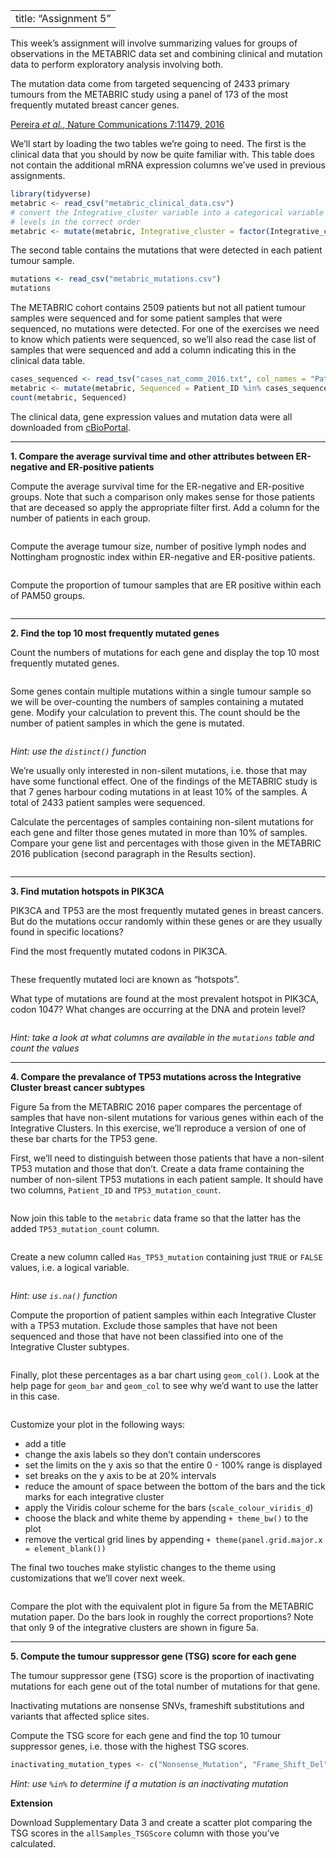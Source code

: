 
---
title: "Assignment 5"
---

This week's assignment will involve summarizing values for groups of
observations in the METABRIC data set and combining clinical and mutation data
to perform exploratory analysis involving both.

The mutation data come from targeted sequencing of 2433 primary tumours from the
METABRIC study using a panel of 173 of the most frequently mutated breast cancer
genes.

[Pereira *et al.*, Nature Communications 7:11479, 2016](https://www.ncbi.nlm.nih.gov/pubmed/27161491)

We'll start by loading the two tables we're going to need. The first is the
clinical data that you should by now be quite familiar with. This table does not
contain the additional mRNA expression columns we've used in previous
assignments.

```r
library(tidyverse)
metabric <- read_csv("metabric_clinical_data.csv")
# convert the Integrative_cluster variable into a categorical variable with
# levels in the correct order
metabric <- mutate(metabric, Integrative_cluster = factor(Integrative_cluster, levels = c("1", "2", "3", "4ER-", "4ER+", "5", "6", "7", "8", "9", "10")))
```

The second table contains the mutations that were detected in each patient
tumour sample.

```r
mutations <- read_csv("metabric_mutations.csv")
mutations
```

The METABRIC cohort contains 2509 patients but not all patient tumour samples
were sequenced and for some patient samples that were sequenced, no mutations
were detected. For one of the exercises we need to know which patients were
sequenced, so we'll also read the case list of samples that were sequenced and
add a column indicating this in the clinical data table.

```r
cases_sequenced <- read_tsv("cases_nat_comm_2016.txt", col_names = "Patient_ID")
metabric <- mutate(metabric, Sequenced = Patient_ID %in% cases_sequenced$Patient_ID)
count(metabric, Sequenced)
```

The clinical data, gene expression values and mutation data were all downloaded
from [cBioPortal](https://www.cbioportal.org/study/summary?id=brca_metabric).

---

**1. Compare the average survival time and other attributes between ER-negative and ER-positive patients**

Compute the average survival time for the ER-negative and ER-positive groups.
Note that such a comparison only makes sense for those patients that are
deceased so apply the appropriate filter first. Add a column for the number
of patients in each group.

```r

```

Compute the average tumour size, number of positive lymph nodes and Nottingham
prognostic index within ER-negative and ER-positive patients.

```r

```

Compute the proportion of tumour samples that are ER positive within each of
PAM50 groups.

```r

```

---

**2. Find the top 10 most frequently mutated genes**

Count the numbers of mutations for each gene and display the top 10 most
frequently mutated genes.

```r

```

Some genes contain multiple mutations within a single tumour sample so we will
be over-counting the numbers of samples containing a mutated gene. Modify your
calculation to prevent this. The count should be the number of patient samples
in which the gene is mutated.

```r

```

_Hint: use the `distinct()` function_

We're usually only interested in non-silent mutations, i.e. those that may have
some functional effect. One of the findings of the METABRIC study is that 7
genes harbour coding mutations in at least 10% of the samples. A total of 2433
patient samples were sequenced.

Calculate the percentages of samples containing non-silent mutations for each
gene and filter those genes mutated in more than 10% of samples. Compare your
gene list and percentages with those given in the METABRIC 2016 publication
(second paragraph in the Results section).

```r

```

---

**3. Find mutation hotspots in PIK3CA**

PIK3CA and TP53 are the most frequently mutated genes in breast cancers. But do
the mutations occur randomly within these genes or are they usually found in
specific locations?

Find the most frequently mutated codons in PIK3CA.

```r

```

These frequently mutated loci are known as "hotspots".

What type of mutations are found at the most prevalent hotspot in PIK3CA, codon
1047? What changes are occurring at the DNA and protein level?

```r

```

_Hint: take a look at what columns are available in the `mutations` table and count the values_

---

**4. Compare the prevalance of TP53 mutations across the Integrative Cluster breast cancer subtypes**

Figure 5a from the METABRIC 2016 paper compares the percentage of samples that
have non-silent mutations for various genes within each of the Integrative
Clusters. In this exercise, we'll reproduce a version of one of these bar charts
for the TP53 gene.

First, we'll need to distinguish between those patients that have a non-silent
TP53 mutation and those that don't. Create a data frame containing the number
of non-silent TP53 mutations in each patient sample. It should have two columns,
`Patient_ID` and `TP53_mutation_count`.

```r

```

Now join this table to the `metabric` data frame so that the latter has the
added `TP53_mutation_count` column.

```r

```

Create a new column called `Has_TP53_mutation` containing just `TRUE` or `FALSE`
values, i.e. a logical variable.

```r

```

_Hint: use `is.na()` function_

Compute the proportion of patient samples within each Integrative Cluster with a
TP53 mutation. Exclude those samples that have not been sequenced and those that
have not been classified into one of the Integrative Cluster subtypes.

```r

```

Finally, plot these percentages as a bar chart using `geom_col()`. Look at the
help page for `geom_bar` and `geom_col` to see why we'd want to use the latter
in this case.

```r

```

Customize your plot in the following ways:

* add a title
* change the axis labels so they don't contain underscores
* set the limits on the y axis so that the entire 0 - 100% range is displayed
* set breaks on the y axis to be at 20% intervals
* reduce the amount of space between the bottom of the bars and the tick marks for each integrative cluster
* apply the Viridis colour scheme for the bars (`scale_colour_viridis_d`)
* choose the black and white theme by appending `+ theme_bw()` to the plot
* remove the vertical grid lines by appending `+ theme(panel.grid.major.x = element_blank())`

The final two touches make stylistic changes to the theme using customizations
that we'll cover next week.

```r

```

Compare the plot with the equivalent plot in figure 5a from the METABRIC
mutation paper. Do the bars look in roughly the correct proportions? Note that
only 9 of the integrative clusters are shown in figure 5a.

---

**5. Compute the tumour suppressor gene (TSG) score for each gene**

The tumour suppressor gene (TSG) score is the proportion of inactivating
mutations for each gene out of the total number of mutations for that gene.

Inactivating mutations are nonsense SNVs, frameshift substitutions and variants
that affected splice sites.

Compute the TSG score for each gene and find the top 10 tumour suppressor genes,
i.e. those with the highest TSG scores.

```r
inactivating_mutation_types <- c("Nonsense_Mutation", "Frame_Shift_Del", "Frame_Shift_Ins", "Splice_Region", "Splice_Site")

```

_Hint: use `%in%` to determine if a mutation is an inactivating mutation_

**Extension**

Download Supplementary Data 3 and create a scatter plot comparing the TSG
scores in the `allSamples_TSGScore` column with those you've calculated.

```r

```

